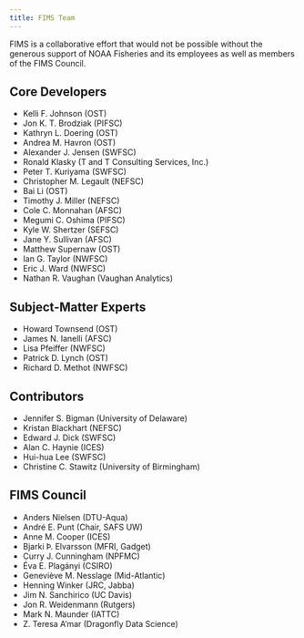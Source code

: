 ```yaml
---
title: FIMS Team
---
```


FIMS is a collaborative effort that would not be possible without the generous support of NOAA Fisheries and its employees as well as members of the FIMS Council.

## Core Developers

* Kelli F. Johnson (OST)
* Jon K. T. Brodziak (PIFSC)
* Kathryn L. Doering (OST)
* Andrea M. Havron (OST)
* Alexander J. Jensen (SWFSC)
* Ronald Klasky (T and T Consulting Services, Inc.)
* Peter T. Kuriyama (SWFSC)
* Christopher M. Legault (NEFSC)
* Bai Li (OST)
* Timothy J. Miller (NEFSC)
* Cole C. Monnahan (AFSC)
* Megumi C. Oshima (PIFSC)
* Kyle W. Shertzer (SEFSC)
* Jane Y. Sullivan (AFSC)
* Matthew Supernaw (OST)
* Ian G. Taylor (NWFSC)
* Eric J. Ward (NWFSC)
* Nathan R. Vaughan (Vaughan Analytics)

## Subject-Matter Experts

* Howard Townsend (OST)
* James N. Ianelli (AFSC)
* Lisa Pfeiffer (NWFSC)
* Patrick D. Lynch (OST)
* Richard D. Methot (NWFSC)

## Contributors

* Jennifer S. Bigman (University of Delaware)
* Kristan Blackhart (NEFSC)
* Edward J. Dick (SWFSC)
* Alan C. Haynie (ICES)
* Hui-hua Lee (SWFSC)
* Christine C. Stawitz (University of Birmingham)

## FIMS Council

* Anders Nielsen (DTU-Aqua)
* André E. Punt (Chair, SAFS UW)
* Anne M. Cooper (ICES)
* Bjarki Þ. Elvarsson (MFRI, Gadget)
* Curry J. Cunningham (NPFMC)
* Éva E. Plagányi (CSIRO)
* Geneviève M. Nesslage (Mid-Atlantic)
* Henning Winker (JRC, Jabba)
* Jim N. Sanchirico (UC Davis)
* Jon R. Weidenmann (Rutgers)
* Mark N. Maunder (IATTC)
* Z. Teresa A'mar (Dragonfly Data Science)

